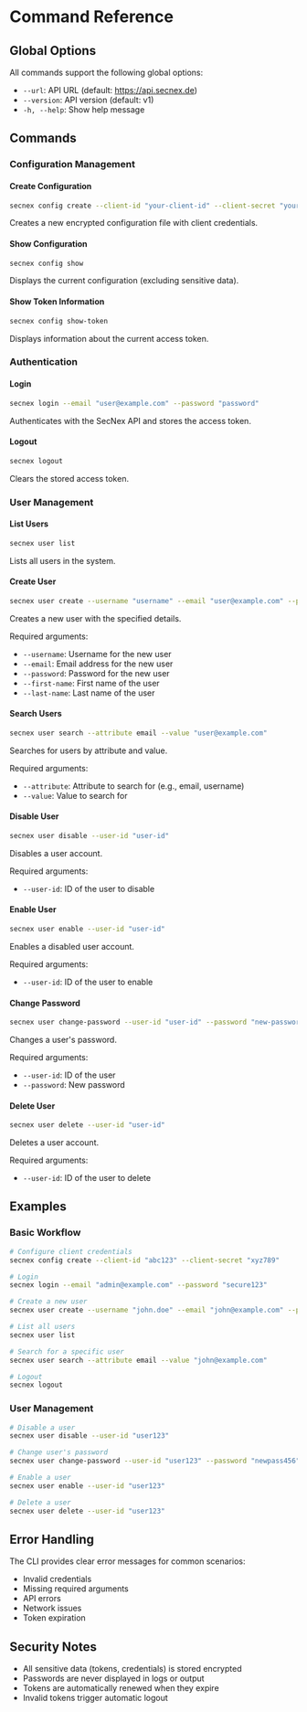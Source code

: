 # Command Reference

## Global Options

All commands support the following global options:

- `--url`: API URL (default: https://api.secnex.de)
- `--version`: API version (default: v1)
- `-h, --help`: Show help message

## Commands

### Configuration Management

#### Create Configuration

```bash
secnex config create --client-id "your-client-id" --client-secret "your-client-secret"
```

Creates a new encrypted configuration file with client credentials.

#### Show Configuration

```bash
secnex config show
```

Displays the current configuration (excluding sensitive data).

#### Show Token Information

```bash
secnex config show-token
```

Displays information about the current access token.

### Authentication

#### Login

```bash
secnex login --email "user@example.com" --password "password"
```

Authenticates with the SecNex API and stores the access token.

#### Logout

```bash
secnex logout
```

Clears the stored access token.

### User Management

#### List Users

```bash
secnex user list
```

Lists all users in the system.

#### Create User

```bash
secnex user create --username "username" --email "user@example.com" --password "password" --first-name "First" --last-name "Last"
```

Creates a new user with the specified details.

Required arguments:

- `--username`: Username for the new user
- `--email`: Email address for the new user
- `--password`: Password for the new user
- `--first-name`: First name of the user
- `--last-name`: Last name of the user

#### Search Users

```bash
secnex user search --attribute email --value "user@example.com"
```

Searches for users by attribute and value.

Required arguments:

- `--attribute`: Attribute to search for (e.g., email, username)
- `--value`: Value to search for

#### Disable User

```bash
secnex user disable --user-id "user-id"
```

Disables a user account.

Required arguments:

- `--user-id`: ID of the user to disable

#### Enable User

```bash
secnex user enable --user-id "user-id"
```

Enables a disabled user account.

Required arguments:

- `--user-id`: ID of the user to enable

#### Change Password

```bash
secnex user change-password --user-id "user-id" --password "new-password"
```

Changes a user's password.

Required arguments:

- `--user-id`: ID of the user
- `--password`: New password

#### Delete User

```bash
secnex user delete --user-id "user-id"
```

Deletes a user account.

Required arguments:

- `--user-id`: ID of the user to delete

## Examples

### Basic Workflow

```bash
# Configure client credentials
secnex config create --client-id "abc123" --client-secret "xyz789"

# Login
secnex login --email "admin@example.com" --password "secure123"

# Create a new user
secnex user create --username "john.doe" --email "john@example.com" --password "pass123" --first-name "John" --last-name "Doe"

# List all users
secnex user list

# Search for a specific user
secnex user search --attribute email --value "john@example.com"

# Logout
secnex logout
```

### User Management

```bash
# Disable a user
secnex user disable --user-id "user123"

# Change user's password
secnex user change-password --user-id "user123" --password "newpass456"

# Enable a user
secnex user enable --user-id "user123"

# Delete a user
secnex user delete --user-id "user123"
```

## Error Handling

The CLI provides clear error messages for common scenarios:

- Invalid credentials
- Missing required arguments
- API errors
- Network issues
- Token expiration

## Security Notes

- All sensitive data (tokens, credentials) is stored encrypted
- Passwords are never displayed in logs or output
- Tokens are automatically renewed when they expire
- Invalid tokens trigger automatic logout
